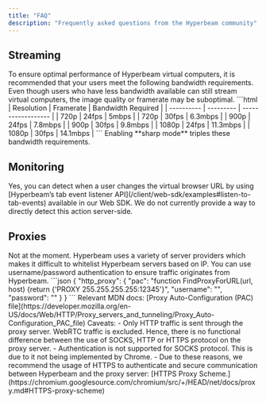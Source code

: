```yaml
---
title: "FAQ"
description: "Frequently asked questions from the Hyperbeam community"
---
```


## Streaming
<AccordionGroup>
	<Accordion title="Bandwidth requirements">
   To ensure optimal performance of Hyperbeam virtual computers, it is recommended that your users meet the following bandwidth requirements. Even though users who have less bandwidth available can still stream virtual computers, the image quality or framerate may be suboptimal.
    ```html
    | Resolution | Framerate | Bandwidth Required |
    | ---------- | --------- | ------------------ |
    | 720p       | 24fps     | 5mbps              |
    | 720p       | 30fps     | 6.3mbps            |
    | 900p       | 24fps     | 7.8mbps            |
    | 900p       | 30fps     | 9.8mbps            |
    | 1080p      | 24fps     | 11.3mbps           |
    | 1080p      | 30fps     | 14.1mbps           |
    ```
    <Warning>Enabling **sharp mode** triples these bandwidth requirements.</Warning>
  </Accordion>
</AccordionGroup>

## Monitoring

<AccordionGroup>
	<Accordion title="Can I detect when a user changes the URL in the virtual browser?">
    Yes, you can detect when a user changes the virtual browser URL by using [Hyperbeam’s tab event listener API](/client/web-sdk/examples#listen-to-tab-events) available in our Web SDK.
    We do not currently provide a way to directly detect this action server-side.
  </Accordion>
</AccordionGroup>

## Proxies
<AccordionGroup>
	<Accordion title="Is there an IP range I can use to whitelist Hyperbeam servers?">
    Not at the moment. Hyperbeam uses a variety of server providers which makes it difficult to whitelist Hyperbeam servers based on IP. You can use username/password authentication to ensure traffic originates from Hyperbeam.
	</Accordion>
	<Accordion title="Where do I put the credentials in FindProxyForURL?">
    ```json
    {
      "http_proxy": {
        "pac": "function FindProxyForURL(url, host) {return {'PROXY 255.255.255.255:12345'}",
        "username": "<username>",
        "password": "<password>"
      }
    }
    ```
    Relevant MDN docs: [Proxy Auto-Configuration (PAC) file](https://developer.mozilla.org/en-US/docs/Web/HTTP/Proxy_servers_and_tunneling/Proxy_Auto-Configuration_PAC_file)
    <Warning>
      Caveats:
      - Only HTTP traffic is sent through the proxy server. WebRTC traffic is excluded. Hence, there is no functional difference between the use of SOCKS, HTTP or HTTPS protocol on the proxy server.
      - Authentication is not supported for SOCKS protocol. This is due to it not being implemented by Chrome.
      - Due to these reasons, we recommend the usage of HTTPS to authenticate and secure communication between Hyperbeam and the proxy server: [HTTPS Proxy Scheme.](https://chromium.googlesource.com/chromium/src/+/HEAD/net/docs/proxy.md#HTTPS-proxy-scheme)
    </Warning>
  </Accordion>
</AccordionGroup>
